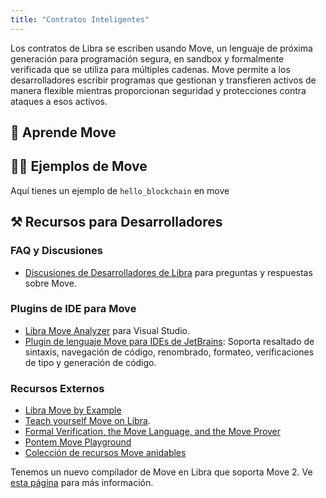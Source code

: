 ```yaml
---
title: "Contratos Inteligentes"
---
```




Los contratos de Libra se escriben usando Move, un lenguaje de próxima generación para programación segura, en sandbox y formalmente verificada que se utiliza para múltiples cadenas.
Move permite a los desarrolladores escribir programas que gestionan y transfieren activos de manera flexible mientras proporcionan seguridad y protecciones contra ataques a esos activos.

## 📖 Aprende Move

<CardGrid>
  <LinkCard href="/es/build/smart-contracts/why-move" title="¿Por qué Move?" description="Aprende por qué Libra usa el Lenguaje Move" />

  <LinkCard href="/es/build/smart-contracts/create-package" title="Crear Paquete" description="Comienza aprendiendo cómo crear un paquete Move" />

  <LinkCard href="/es/build/smart-contracts/objects" title="Objetos" description="Aprende cómo usar el estándar de Objetos en Libra para crear primitivos componibles y flexibles en la cadena" />
</CardGrid>

## 👨‍💻 Ejemplos de Move

<CardGrid>
  <LinkCard href="https://github.com/libra2org/libra2-core/tree/main/libra2-move/move-examples" title="Ejemplos de Move en Libra" description="30+ ejemplos sobre cómo desarrollar Move en Libra" target="_blank" />

  <LinkCard href="https://github.com/libra2org/libra2-core/tree/main/libra2-move/move-examples/move-tutorial" title="Tutorial de Move" description="Cubre los fundamentos de la programación con Move" target="_blank" />

  <LinkCard href="/es/build/guides/first-move-module" title="Tu primer Módulo Move" description="Un ejemplo de cómo publicar tu primer módulo move" />
</CardGrid>

Aquí tienes un ejemplo de `hello_blockchain` en move

<RemoteCodeblock permalink="https://github.com/libra2org/libra2-core/blob/77e1d222ebc5e7294e115e0d090c001da1d0e072/libra2-move/move-examples/hello_blockchain/sources/hello_blockchain.move#L1-L59" />

## ⚒️ Recursos para Desarrolladores

### FAQ y Discusiones

- [Discusiones de Desarrolladores de Libra](https://github.com/libra2org/libra2-developer-discussions/discussions) para preguntas y respuestas sobre Move.

### Plugins de IDE para Move

- [Libra Move Analyzer](https://marketplace.visualstudio.com/items?itemName=MoveBit.libra2-move-analyzer) para Visual Studio.
- [Plugin de lenguaje Move para IDEs de JetBrains](https://plugins.jetbrains.com/plugin/14721-move-language): Soporta resaltado de sintaxis, navegación de código, renombrado, formateo, verificaciones de tipo y generación de código.

### Recursos Externos

- [Libra Move by Example](https://move-developers-dao.gitbook.io/libra2-move-by-example)
- [Teach yourself Move on Libra](https://github.com/econia-labs/teach-yourself-move).
- [Formal Verification, the Move Language, and the Move Prover](https://www.certik.com/resources/blog/2wSOZ3mC55AB6CYol6Q2rP-formal-verification-the-move-language-and-the-move-prover)
- [Pontem Move Playground](https://playground.pontem.network/)
- [Colección de recursos Move anidables](https://github.com/taoheorg/taohe)

Tenemos un nuevo compilador de Move en Libra que soporta Move 2. Ve [esta página](/build/smart-contracts/compiler_v2) para más información.
